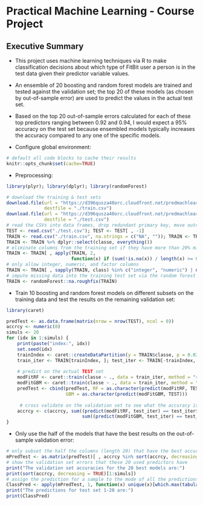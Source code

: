 Practical Machine Learning - Course Project
======================================================

## Executive Summary
- This project uses machine learning techniques via R to make classification decisions about which type of FitBit user a person is in the test data given their predictor variable values.
- An ensemble of 20 boosting and random forest models are trained and tested against the validation set; the top 20 of these models (as chosen by out-of-sample error) are used to predict the values in the actual test set.
- Based on the top 20 out-of-sample errors calculated for each of these top predictors ranging between 0.92 and 0.94, I would expect a 95% accuracy on the test set because ensembled models typically increases the accuracy compared to any one of the specific models.

- Configure global environment:

```r
# default all code blocks to cache their results
knitr::opts_chunk$set(cache=TRUE)
```

- Preprocessing:

```r
library(plyr); library(dplyr); library(randomForest)

# download the training & test sets
download.file(url = "https://d396qusza40orc.cloudfront.net/predmachlearn/pml-training.csv",
              destfile = "./train.csv")
download.file(url = "https://d396qusza40orc.cloudfront.net/predmachlearn/pml-testing.csv",
              destfile = "./test.csv")
# read the CSVs into data frames, drop redundant primary key, move outcome variable to first column
TEST <- read.csv("./test.csv"); TEST <- TEST[ , -1]
TRAIN <- read.csv("./train.csv", na.strings = c("NA", "")); TRAIN <- TRAIN[ , -1]
TRAIN <- TRAIN %>% dplyr::select(classe, everything())
# eliminate columns from the training set if they have more than 20% missing values
TRAIN <- TRAIN[ , apply(TRAIN, 2,  
                        function(x) if (sum(!is.na(x)) / length(x) >= 0.8) {TRUE} else {FALSE})]
# only allow integer, numeric, and factor columns
TRAIN <- TRAIN[ , sapply(TRAIN, class) %in% c("integer", "numeric") | names(TRAIN) %in% "classe"]
# impute missing data into the training test set via the random forest's NA roughfix
TRAIN <- randomForest::na.roughfix(TRAIN)
```

- Train 10 boosting and random forest models on different subsets on the training data and test the results on the remaining validation set:

```r
library(caret)

predTest <- as.data.frame(matrix(nrow = nrow(TEST), ncol = 0))
accrcy <- numeric(0)
simuls <- 20
for (idx in 1:simuls) {    
    print(paste("index:", idx)) 
    set.seed(idx)
    trainIndex <- caret::createDataPartition(y = TRAIN$classe, p = 0.03, list = FALSE)
    train_iter <- TRAIN[trainIndex, ]; test_iter <- TRAIN[-trainIndex, ]
    
    # predict on the actual TEST set
    modFitRF <- caret::train(classe ~ ., data = train_iter, method = "rf") 
    modFitGBM <- caret::train(classe ~ ., data = train_iter, method = "gbm", verbose = FALSE)
    predTest <- cbind(predTest, RF = as.character(predict(modFitRF, TEST)), 
                      GBM = as.character(predict(modFitGBM, TEST)))
    
     # cross validate on the validation set to see what the accuracy is
    accrcy <- c(accrcy, sum((predict(modFitRF, test_iter) == test_iter$classe)) / nrow(test_iter),  
                            sum((predict(modFitGBM, test_iter) == test_iter$classe)) / nrow(test_iter))
}      
```

- Only use the half of the models that have the best results on the out-of-sample validation error:

```r
# only subset the half the columns (length 20) that have the best accuracy as stored in the accrcy vector
mPredTest <- as.matrix(predTest)[ , accrcy %in% sort(accrcy, decreasing = TRUE)[1:simuls]]
# show the validation set errors that these 20 used predictors have
print("The validation set accuracies for the 20 best models are:")
print(sort(accrcy, decreasing = TRUE)[1:simuls])
# assign the prediction for a sample to the mode of all the predictions
ClassPred <- apply(mPredTest, 1, function(x) unique(x)[which.max(tabulate(match(x, unique(x))))])
print("The predictions for test set 1-20 are:")
print(ClassPred)
```
